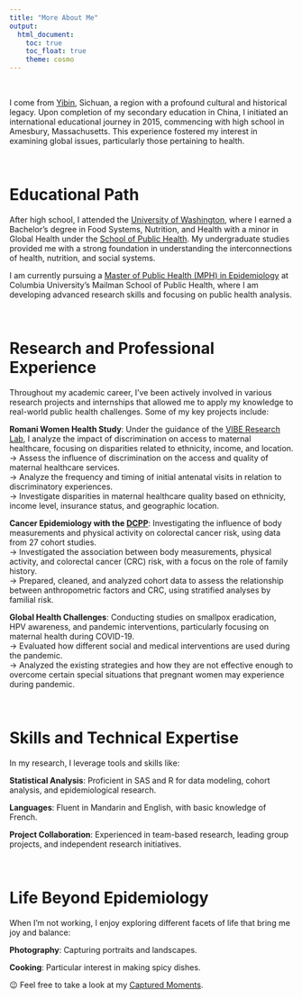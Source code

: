```yaml
---
title: "More About Me"
output: 
  html_document:
    toc: true
    toc_float: true
    theme: cosmo
---
```


<br>

I come from [Yibin](https://en.wikipedia.org/wiki/Yibin), Sichuan, a region with a profound cultural and historical legacy. Upon completion of my secondary education in China, I initiated an international educational journey in 2015, commencing with high school in Amesbury, Massachusetts. This experience fostered my interest in examining global issues, particularly those pertaining to health.

<br>

# Educational Path

After high school, I attended the [University of Washington](https://www.washington.edu/), where I earned a Bachelor’s degree in Food Systems, Nutrition, and Health with a minor in Global Health under the [School of Public Health](https://sph.washington.edu/). My undergraduate studies provided me with a strong foundation in understanding the interconnections of health, nutrition, and social systems.

I am currently pursuing a [Master of Public Health (MPH) in Epidemiology](https://www.publichealth.columbia.edu/academics/departments/epidemiology) at Columbia University's Mailman School of Public Health, where I am developing advanced research skills and focusing on public health analysis. 

<br>

# Research and Professional Experience
Throughout my academic career, I’ve been actively involved in various research projects and internships that allowed me to apply my knowledge to real-world public health challenges. Some of my key projects include:

**Romani Women Health Study**:
Under the guidance of the [VIBE Research Lab](https://www.viberesearchlab.org/), I analyze the impact of discrimination on access to maternal healthcare, focusing on disparities related to ethnicity, income, and location.
<br>
→ Assess the influence of discrimination on the access and quality of maternal healthcare services.
<br>
→ Analyze the frequency and timing of initial antenatal visits in relation to discriminatory experiences.
<br>
→ Investigate disparities in maternal healthcare quality based on ethnicity, income level, insurance status, and geographic location. 

**Cancer Epidemiology with the [DCPP](https://www.hsph.harvard.edu/pooling-project/about-the-study/)**: 
Investigating the influence of body measurements and physical activity on colorectal cancer risk, using data from 27 cohort studies.
<br>
→ Investigated the association between body measurements, physical activity, and colorectal cancer (CRC) risk, with a focus on the role of family history.
<br>
→ Prepared, cleaned, and analyzed cohort data to assess the relationship between anthropometric factors and CRC, using stratified analyses by familial risk.

**Global Health Challenges**: 
Conducting studies on smallpox eradication, HPV awareness, and pandemic interventions, particularly focusing on maternal health during COVID-19.
<br>
→ Evaluated how different social and medical interventions are used during the pandemic. 
<br>
→ Analyzed the existing strategies and how they are not effective enough to overcome certain special situations that pregnant women may experience during pandemic.

<br>

# Skills and Technical Expertise
In my research, I leverage tools and skills like:

**Statistical Analysis**: Proficient in SAS and R for data modeling, cohort analysis, and epidemiological research.

**Languages**: Fluent in Mandarin and English, with basic knowledge of French.

**Project Collaboration**: Experienced in team-based research, leading group projects, and independent research initiatives.

<br>

# Life Beyond Epidemiology
When I’m not working, I enjoy exploring different facets of life that bring me joy and balance:

**Photography**: Capturing portraits and landscapes.

**Cooking**: Particular interest in making spicy dishes.

😉 Feel free to take a look at my [Captured Moments](moments.html).


